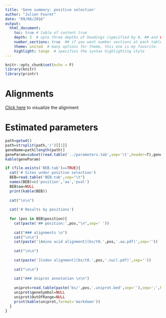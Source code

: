 ```yaml
---
title: 'Gene summary: positive selection'
author: "Julien Fouret"
date: "09/08/2016"
output:
  html_document:
    toc: true # table of content true
    depth: 3  # upto three depths of headings (specified by #, ## and ###)
    number_sections: true  ## if you want number sections at each table header
    theme: united  # many options for theme, this one is my favorite.
    highlight: tango  # specifies the syntax highlighting style
---
```


```r
knitr::opts_chunk$set(echo = F)
library(knitr)
library(printr)
```

# Alignments

[Click here](./t0.algn.pdf) to visualize the alignment

# Estimated parameters

```r
path=getwd()
path=strsplit(path,'/')[[1]]
geneName=path[length(path)]
geneParam=subset(read.table('../parameters.tab',sep='\t',header=T),gene_name==geneName)
kable(geneParam)
```


```r
if (file.exists('BEB.tab')==TRUE){
  cat('# Sites under positive selection')
  BEB=read.table('BEB.tab',sep="\t")
  names(BEB)=c('position','aa','pval')
  BEB$aa=NULL
  print(kable(BEB))
  
  cat("\n\n")
  
  cat('# Results by positions')
  
  for (pos in BEB$position){
    cat(paste('## position:',pos,"\n",sep=' '))
    
    cat("### alignments \n")
    cat("\n\n")
    cat(paste('[Amino acid alignment](bs/t0.',pos,'.aa.pdf)',sep=''))
    
    cat("\n\n")
    
    cat(paste('[Codon alignment](bs/t0.',pos,'.nucl.pdf)',sep=''))
    
    cat("\n\n")
    
    cat("### Uniprot annotation \n\n")
    
    uniprot=read.table(paste('bs/',pos,'.uniprot.bed',sep=''),sep=';',header=T)
    uniprot$geneSymbol=NULL
    uniprot$OutOfRange=NULL
    print(kable(uniprot,format='markdown'))
  }
}
```







